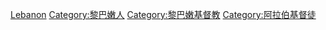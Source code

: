 [[Category:各國基督徒|Lebanon]]
[[Category:黎巴嫩人|Category:黎巴嫩人]]
[[Category:黎巴嫩基督教|Category:黎巴嫩基督教]]
[[Category:阿拉伯基督徒|Category:阿拉伯基督徒]]